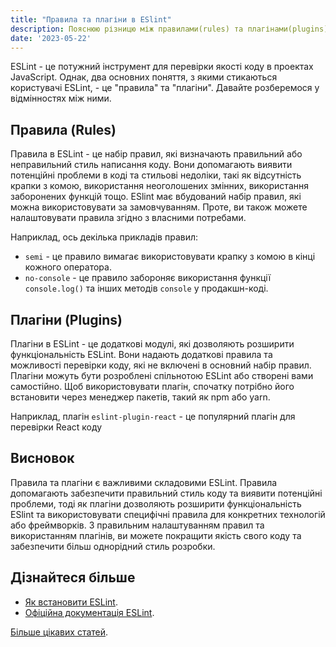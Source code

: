 ---
title: "Правила та плагіни в ESlint"
description: Пояснюю різницю між правилами(rules) та плагінами(plugins) у ESLint.
date: '2023-05-22'
---

ESLint - це потужний інструмент для перевірки якості коду в проектах JavaScript. Однак, два основних поняття, з якими стикаються користувачі ESLint, - це "правила" та "плагіни". Давайте розберемося у відмінностях між ними.

## Правила (Rules)

Правила в ESLint - це набір правил, які визначають правильний або неправильний стиль написання коду. Вони допомагають виявити потенційні проблеми в коді та стильові недоліки, такі як відсутність крапки з комою, використання неоголошених змінних, використання заборонених функцій тощо. ESlint має вбудований набір правил, які можна використовувати за замовчуванням. Проте, ви також можете налаштовувати правила згідно з власними потребами.

Наприклад, ось декілька прикладів правил:

- `semi` - це правило вимагає використовувати крапку з комою в кінці кожного оператора.
- `no-console` - це правило забороняє використання функції `console.log()` та інших методів `console` у продакшн-коді.

## Плагіни (Plugins)

Плагіни в ESLint - це додаткові модулі, які дозволяють розширити функціональність ESLint. Вони надають додаткові правила та можливості перевірки коду, які не включені в основний набір правил. Плагіни можуть бути розроблені спільнотою ESLint або створені вами самостійно. Щоб використовувати плагін, спочатку потрібно його встановити через менеджер пакетів, такий як npm або yarn.

Наприклад, плагін `eslint-plugin-react` - це популярний плагін для перевірки React коду

## Висновок

Правила та плагіни є важливими складовими ESLint. Правила допомагають забезпечити правильний стиль коду та виявити потенційні проблеми, тоді як плагіни дозволяють розширити функціональність ESlint та використовувати специфічні правила для конкретних технологій або фреймворків. З правильним налаштуванням правил та використанням плагінів, ви можете покращити якість свого коду та забезпечити більш однорідний стиль розробки.

## Дізнайтеся більше

- [Як встановити ESLint](eslint-setup).
- [Oфіційна документація ESLint](https://eslint.org/docs/latest/).

[Більше цікавих статей](/).